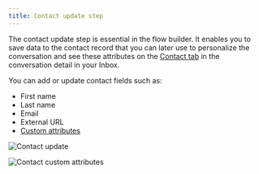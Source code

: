 ```yaml
---
title: Contact update step
---
```


The contact update step is essential in the flow builder. It enables you to save data to the contact record that you can later use to personalize the conversation and see these attributes on the [Contact tab](/docs/user/using-hilos/inbox/contact-tab) in the conversation detail in your Inbox.

You can add or update contact fields such as:

- First name
- Last name
- Email
- External URL
- [Custom attributes](/docs/user/using-hilos/contacts/creating-a-contact)

![Contact update](https://hilos-media.s3.us-east-2.amazonaws.com/documentation/userdocs/using-hilos/reference/flows/contact-update/contact.png)

![Contact custom attributes](https://hilos-media.s3.us-east-2.amazonaws.com/documentation/userdocs/using-hilos/reference/flows/contact-update/attributes.png)
